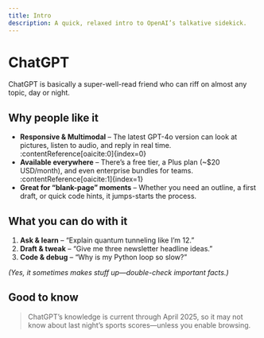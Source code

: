 ```yaml
---
title: Intro
description: A quick, relaxed intro to OpenAI’s talkative sidekick.
---
```


# ChatGPT

<Callout type="info" emoji="💬" title="In one sentence">
ChatGPT is basically a super-well-read friend who can riff on almost any topic, day or night.  
</Callout>

## Why people like it

- **Responsive & Multimodal** – The latest GPT-4o version can look at pictures, listen to audio, and reply in real time. :contentReference[oaicite:0]{index=0}  
- **Available everywhere** – There’s a free tier, a Plus plan (~$20 USD/month), and even enterprise bundles for teams. :contentReference[oaicite:1]{index=1}  
- **Great for “blank-page” moments** – Whether you need an outline, a first draft, or quick code hints, it jumps-starts the process.

## What you can do with it

1. **Ask & learn** – “Explain quantum tunneling like I’m 12.”  
2. **Draft & tweak** – “Give me three newsletter headline ideas.”  
3. **Code & debug** – “Why is my Python loop so slow?”  

*(Yes, it sometimes makes stuff up—double-check important facts.)*

## Good to know

> ChatGPT’s knowledge is current through April 2025, so it may not know about last night’s sports scores—unless you enable browsing.  

